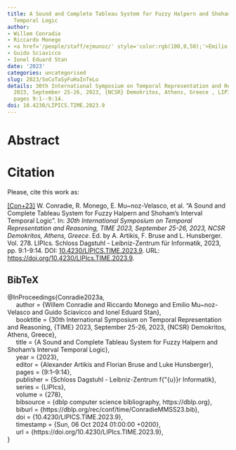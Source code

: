 ```yaml
---
title: A Sound and Complete Tableau System for Fuzzy Halpern and Shoham's Interval
  Temporal Logic
author:
- Willem Conradie
- Riccardo Monego
- <a href='/people/staff/ejmunoz/' style='color:rgb(100,0,50);'>Emilio Muñoz Velasco</a>
- Guido Sciavicco
- Ionel Eduard Stan
date: '2023'
categories: uncategorised
slug: 2023/SoCoTaSyFuHaInTeLo
details: 30th International Symposium on Temporal Representation and Reasoning, {TIME}
  2023, September 25-26, 2023, {NCSR} Demokritos, Athens, Greece , LIPIcs vol. 278,
  pages 9:1--9:14.
doi: 10.4230/LIPICS.TIME.2023.9
---
```




# Abstract










# Citation
Please, cite this work as:


<a name=bib-Conradie2023a></a>[[Con+23]](#cite-Conradie2023a) W. Conradie, R. Monego, E. Mu~noz-Velasco, et al. “A Sound and Complete Tableau System for Fuzzy Halpern and Shoham's Interval Temporal Logic”. In: _30th International Symposium on Temporal Representation and Reasoning, TIME 2023, September 25-26, 2023, NCSR Demokritos, Athens, Greece_. Ed. by A. Artikis, F. Bruse and L. Hunsberger. Vol. 278. LIPIcs. Schloss Dagstuhl - Leibniz-Zentrum für Informatik, 2023, pp. 9:1-9:14. DOI: [10.4230/LIPICS.TIME.2023.9](https://doi.org/10.4230%2FLIPICS.TIME.2023.9). URL: [https://doi.org/10.4230/LIPIcs.TIME.2023.9](https://doi.org/10.4230/LIPIcs.TIME.2023.9).

::: {.callout-note appearance="minimal" collapse=true}

## BibTeX

@InProceedings{Conradie2023a,<br>&nbsp;&nbsp;&nbsp;&nbsp;  author = {Willem Conradie and Riccardo Monego and Emilio Mu~noz-Velasco and Guido Sciavicco and Ionel Eduard Stan},<br>&nbsp;&nbsp;&nbsp;&nbsp;  booktitle = {30th International Symposium on Temporal Representation and Reasoning, {TIME} 2023, September 25-26, 2023, {NCSR} Demokritos, Athens, Greece},<br>&nbsp;&nbsp;&nbsp;&nbsp;  title = {A Sound and Complete Tableau System for Fuzzy Halpern and Shoham's Interval Temporal Logic},<br>&nbsp;&nbsp;&nbsp;&nbsp;  year = {2023},<br>&nbsp;&nbsp;&nbsp;&nbsp;  editor = {Alexander Artikis and Florian Bruse and Luke Hunsberger},<br>&nbsp;&nbsp;&nbsp;&nbsp;  pages = {9:1--9:14},<br>&nbsp;&nbsp;&nbsp;&nbsp;  publisher = {Schloss Dagstuhl - Leibniz-Zentrum f{\"{u}}r Informatik},<br>&nbsp;&nbsp;&nbsp;&nbsp;  series = {LIPIcs},<br>&nbsp;&nbsp;&nbsp;&nbsp;  volume = {278},<br>&nbsp;&nbsp;&nbsp;&nbsp;  bibsource = {dblp computer science bibliography, https://dblp.org},<br>&nbsp;&nbsp;&nbsp;&nbsp;  biburl = {https://dblp.org/rec/conf/time/ConradieMMSS23.bib},<br>&nbsp;&nbsp;&nbsp;&nbsp;  doi = {10.4230/LIPICS.TIME.2023.9},<br>&nbsp;&nbsp;&nbsp;&nbsp;  timestamp = {Sun, 06 Oct 2024 01:00:00 +0200},<br>&nbsp;&nbsp;&nbsp;&nbsp;  url = {https://doi.org/10.4230/LIPIcs.TIME.2023.9},<br>}

:::









